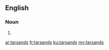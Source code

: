 ==English==

===Noun===
{{head|en|noun plural form}}

# {{plural of|tarsand|lang=en}}

[[ar:tarsands]]
[[fr:tarsands]]
[[ku:tarsands]]
[[my:tarsands]]
